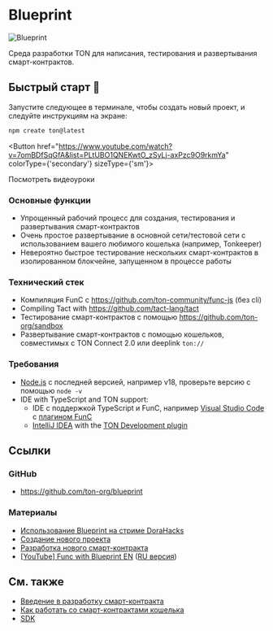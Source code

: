 

# Blueprint

![Blueprint](/img/blueprint/logo.svg)

Среда разработки TON для написания, тестирования и развертывания смарт-контрактов.

## Быстрый старт 🚀

Запустите следующее в терминале, чтобы создать новый проект, и следуйте инструкциям на экране:

```bash
npm create ton@latest
```

<Button href="https://www.youtube.com/watch?v=7omBDfSqGfA&list=PLtUBO1QNEKwtO_zSyLj-axPzc9O9rkmYa" colorType={'secondary'} sizeType={'sm'}>

Посмотреть видеоуроки

</Button>

### Основные функции

- Упрощенный рабочий процесс для создания, тестирования и развертывания смарт-контрактов
- Очень простое развертывание в основной сети/тестовой сети с использованием вашего любимого кошелька (например, Tonkeeper)
- Невероятно быстрое тестирование нескольких смарт-контрактов в изолированном блокчейне, запущенном в процессе работы

### Технический стек

- Компиляция FunC с https://github.com/ton-community/func-js (без cli)
- Compiling Tact with https://github.com/tact-lang/tact
- Тестирование смарт-контрактов с помощью https://github.com/ton-org/sandbox
- Развертывание смарт-контрактов с помощью кошельков, совместимых с TON Connect 2.0 или deeplink `ton://`

### Требования

- [Node.js](https://nodejs.org/) с последней версией, например v18, проверьте версию с помощью `node -v`
- IDE with TypeScript and TON support:
  - IDE с поддержкой TypeScript и FunC, например [Visual Studio Code](https://code.visualstudio.com/) с [плагином FunC](https://marketplace.visualstudio.com/items?itemName=tonwhales.func-vscode)
  - [IntelliJ IDEA](https://www.jetbrains.com/idea/) with the [TON Development plugin](https://plugins.jetbrains.com/plugin/23382-ton)

## Ссылки

### GitHub

- https://github.com/ton-org/blueprint

### Материалы

- [Использование Blueprint на стриме DoraHacks](https://www.youtube.com/watch?v=5ROXVM-Fojo)
- [Создание нового проекта](https://github.com/ton-org/blueprint#create-a-new-project)
- [Разработка нового смарт-контракта](https://github.com/ton-org/blueprint#develop-a-new-contract)
- [[YouTube] Func with Blueprint EN](https://www.youtube.com/watch?v=7omBDfSqGfA&list=PLtUBO1QNEKwtO_zSyLj-axPzc9O9rkmYa) ([RU версия](https://youtube.com/playlist?list=PLyDBPwv9EPsA5vcUM2vzjQOomf264IdUZ))

## См. также

- [Введение в разработку смарт-контракта](/v3/documentation/smart-contracts/overview)
- [Как работать со смарт-контрактами кошелька](/v3/guidelines/smart-contracts/howto/wallet)
- [SDK](/v3/guidelines/dapps/apis-sdks/sdk)

<Feedback />
